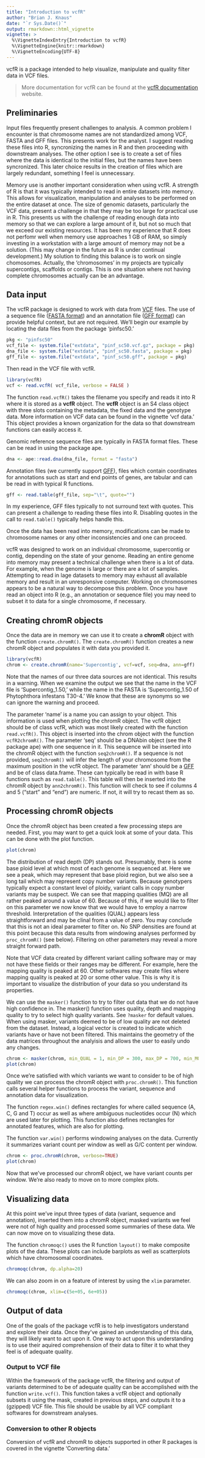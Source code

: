 ```yaml
---
title: "Introduction to vcfR"
author: "Brian J. Knaus"
date: "`r Sys.Date()`"
output: rmarkdown::html_vignette
vignette: >
  %\VignetteIndexEntry{Introduction to vcfR}
  %\VignetteEngine{knitr::rmarkdown}
  %\VignetteEncoding{UTF-8}
---
```



vcfR is a package intended to help visualize, manipulate and quality filter data in VCF files.


> More documentation for vcfR can be found at the [vcfR documentation](https://knausb.github.io/vcfR_documentation/) website.


## Preliminaries

Input files frequently present challenges to analysis.
A common problem I encounter is that chromosome names are not standardized among VCF, FASTA and GFF files.
This presents work for the analyst.
I suggest reading these files into R, syncronizing the names in R and then proceeding with downstream analyses.
The other option I see is to create a set of files where the data is identical to the initial files, but the names have been syncronized.
This later choice results in the creation of files which are largely redundant, something I feel is unnecessary.


Memory use is another important consideration when using vcfR.
A strength of R is that it was typically intended to read in entire datasets into memory.
This allows for visualization, manipulation and analyses to be performed on the entire dataset at once.
The size of genomic datasets, particularly the VCF data, present a challenge in that they may be too large for practical use in R.
This presents us with the challenge of reading enough data into memory so that we can explore a large amount of it, but not so much that we exceed our existing resources.
It has been my experience that R does not perfomr well when memory use approaches 1 GB of RAM, so simply investing in a workstation with a large amount of memory may not be a solution.
(This may change in the future as R is under continual development.)
My solution to finding this balance is to work on single chomosomes.
Actually, the 'chromosomes' in my projects are typically supercontigs, scaffolds or contigs.
This is one situation where not having complete chromosomes actually can be an advantage.



## Data input


The vcfR package is designed to work with data from [VCF](http://www.1000genomes.org/node/101) files.
The use of a sequence file ([FASTA format](https://en.wikipedia.org/wiki/FASTA_format)) and an annotation file ([GFF format](https://github.com/The-Sequence-Ontology/Specifications/blob/master/gff3.md)) can provide helpful context, but are not required.
We'll begin our example by locating the data files from the package 'pinfsc50.'


```r
pkg <- "pinfsc50"
vcf_file <- system.file("extdata", "pinf_sc50.vcf.gz", package = pkg)
dna_file <- system.file("extdata", "pinf_sc50.fasta", package = pkg)
gff_file <- system.file("extdata", "pinf_sc50.gff", package = pkg)
```


Then read in the VCF file with vcfR.


```r
library(vcfR)
vcf <- read.vcfR( vcf_file, verbose = FALSE )
```


The function `read.vcfR()` takes the filename you specify and reads it into R where it is stored as a **vcfR** object.
The **vcfR** object is an S4 class object with three slots containing the metadata, the fixed data and the genotype data.
More information on VCF data can be found in the vignette 'vcf data.'
This object provides a known organization for the data so that downstream functions can easily access it.


Genomic reference sequence files are typically in FASTA format files.
These can be read in using the package ape.


```r
dna <- ape::read.dna(dna_file, format = "fasta")
```


Annotation files (we currently support [GFF](https://github.com/The-Sequence-Ontology/Specifications/blob/master/gff3.md)), files which contain coordinates for annotations such as start and end points of genes, are tabular and can be read in with typical R functions.


```r
gff <- read.table(gff_file, sep="\t", quote="")
```


In my experience, GFF files typically to not surround text with quotes.
This can present a challenge to reading these files into R.
Disabling quotes in the call to `read.table()` typically helps handle this.


Once the data has been read into memory, modifications can be made to chromosome names or any other inconsistencies and one can proceed.


vcfR was designed to work on an individual chromosome, supercontig or contig, depending on the state of your genome.
Reading an entire genome into memory may present a technical challenge when there is a lot of data.
For example, when the genome is large or there are a lot of samples.
Attempting to read in lage datasets to memory may exhaust all available memory and result in an unresponsive computer.
Working on chromosomes appears to be a natural way to decompose this problem.
Once you have read an object into R (e.g., an annotation or sequence file) you may need to subset it to data for a single chromosome, if necessary.


## Creating chromR objects


Once the data are in memory we can use it to create a **chromR** object with the function `create.chromR()`.
The `create.chromR()` function creates a new chromR object and populates it with data you provided it.


```r
library(vcfR)
chrom <- create.chromR(name='Supercontig', vcf=vcf, seq=dna, ann=gff)
```


Note that the names of our three data sources are not identical.
This results in a warning.
When we examine the output we see that the name in the VCF file is 'Supercontig_1.50,' while the name in the FASTA is 'Supercontig_1.50 of Phytophthora infestans T30-4.'
We know that these are synonyms so we can ignore the warning and proceed.


The parameter 'name' is a name you can assign to your object.
This information is used when plotting the chromR object.
The vcfR object should be of class vcfR, which was most likely created with the function `read.vcfR()`.
This object is inserted into the chrom object with the function `vcfR2chromR()`.
The parameter 'seq' should be a DNAbin object (see the R package ape) with one sequence in it.
This sequence will be inserted into the chromR object with the function `seq2chromR()`.
If a sequence is not provided, `seq2chromR()` will infer the length of your chromosome from the maximum position in the vcfR object.
The parameter 'ann' should be a [GFF](https://github.com/The-Sequence-Ontology/Specifications/blob/master/gff3.md) and be of class data.frame.
These can typically be read in with base R functions such as `read.table()`.
This table will then be inserted into the chromR object by `ann2chromR()`.
This function will check to see if columns 4 and 5 ("start" and "end") are numeric.
If not, it will try to recast them as so.



## Processing chromR objects


Once the chromR object has been created a few processing steps are needed.
First, you may want to get a quick look at some of your data.
This can be done with the plot function.



```r
plot(chrom)
```


The distribution of read depth (DP) stands out.
Presumably, there is some base ploid level at which most of each genome is sequenced at.
Here we see a peak, which may represent that base ploid region, but we also see a long tail which may represent copy number variants.
Because genotypers typically expect a constant level of ploidy, variant calls in copy number variants may be suspect.
We can see that mapping qualities (MQ) are all rather peaked around a value of 60.
Because of this, if we would like to filter on this parameter we now know that we would have to employ a narrow threshold.
Interpretation of the qualities (QUAL) appears less straightforward and may be clinal from a value of zero.
You may conclude that this is not an ideal parameter to filter on.
No SNP densities are found at this point because this data results from windowing analyses performed by `proc_chromR()` (see below).
Filtering on other parameters may reveal a more straight forward path.


Note that VCF data created by different variant calling software may or may not have these fields or their ranges may be different.
For example, here the mapping quality is peaked at 60.
Other softwares may create files where mapping quality is peaked at 20 or some other value.
This is why it is important to visualize the distribution of your data so you understand its properties.


We can use the `masker()` function to try to filter out data that we do not have high confidence in.
The masker() function uses quality, depth and mapping quality to try to select high quality variants.
See `?masker` for default values.
When using masker, variants deemed to be of low quality are not deleted from the dataset.
Instead, a logical vector is created to indicate which variants have or have not been filtered.
This maintains the geometry of the data matrices throughout the analyisis and allows the user to easily undo any changes.


```r
chrom <- masker(chrom, min_QUAL = 1, min_DP = 300, max_DP = 700, min_MQ = 59.9,  max_MQ = 60.1)
plot(chrom)
```


Once we're satisfied with which variants we want to consider to be of high quality we can process the chromR object with `proc.chromR()`.
This function calls several helper functions to process the variant, sequence and annotation data for visualization.


The function `regex.win()` defines rectangles for where called sequence (A, C, G and T) occur as well as where ambiguous nucleotides occur (N) which are used later for plotting.
This function also defines rectangles for annotated features, which are also for plotting.


The function `var.win()` performs windowing analyses on the data.
Currently it summarizes variant count per window as well as G/C content per window.


```r
chrom <- proc.chromR(chrom, verbose=TRUE)
plot(chrom)
```


Now that we've processed our chromR object, we have variant counts per window.
We're also ready to move on to more complex plots.


## Visualizing data


At this point we've input three types of data (variant, sequence and annotation), inserted them into a chromR object, masked variants we feel were not of high quality and processed some summaries of these data.
We can now move on to visualizing these data.


The function `chromoqc()` uses the R function `layout()` to make composite plots of the data.  These plots can include barplots as well as scatterplots which have chromosomal coordinates.


```r
chromoqc(chrom, dp.alpha=20)
```


We can also zoom in on a feature of interest by using the `xlim` parameter.


```r
chromoqc(chrom, xlim=c(5e+05, 6e+05))
```


## Output of data

One of the goals of the package vcfR is to help investigators understand and explore their data.
Once they've gained an understanding of this data, they will likely want to act upon it.
One way to act upon this understanding is to use their aquired comprehension of their data to filter it to what they feel is of adequate quality.


### Output to VCF file

Within the framework of the package vcfR, the filtering and output of variants determined to be of adequate quality can be accomplished with the function `write.vcf()`.
This function takes a vcfR object and optionally subsets it using the mask, created in previous steps, and outputs it to a (gzipped) VCF file.
This file should be usable by all VCF compliant softwares for downstream analyses.


### Conversion to other R objects

Conversion of vcfR and chromR to objects supported in other R packages is covered in the vignette 'Converting data.'

